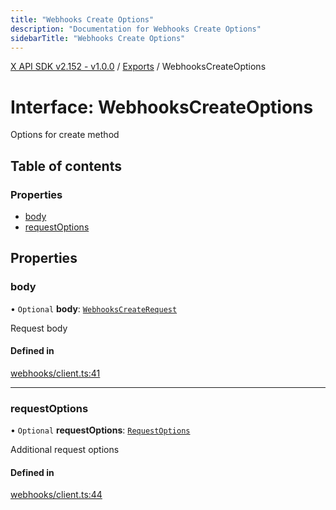 ```yaml
---
title: "Webhooks Create Options"
description: "Documentation for Webhooks Create Options"
sidebarTitle: "Webhooks Create Options"
---
```


[X API SDK v2.152 - v1.0.0](../README.md) / [Exports](../modules.md) / WebhooksCreateOptions

# Interface: WebhooksCreateOptions

Options for create method

## Table of contents

### Properties

- [body](WebhooksCreateOptions.md#body)
- [requestOptions](WebhooksCreateOptions.md#requestoptions)

## Properties

### body

• `Optional` **body**: [`WebhooksCreateRequest`](WebhooksCreateRequest.md)

Request body

#### Defined in

[webhooks/client.ts:41](https://github.com/xdevplatform/xdk/blob/ad4172ef5f68f089e0f077a190b271016dd35bf7/xdk/typescript/src/webhooks/client.ts#L41)

___

### requestOptions

• `Optional` **requestOptions**: [`RequestOptions`](RequestOptions.md)

Additional request options

#### Defined in

[webhooks/client.ts:44](https://github.com/xdevplatform/xdk/blob/ad4172ef5f68f089e0f077a190b271016dd35bf7/xdk/typescript/src/webhooks/client.ts#L44)
